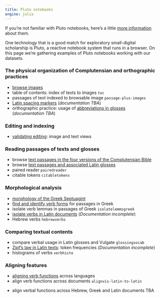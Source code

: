 ```yaml
---
title: Pluto notebooks
engine: julia
---
```


:::{.callout-note title="Pluto"}
If you're not familiar with Pluto notebooks, here's a little  [more information](./pluto-about/) about them.
:::


One technology that is a good match for exploratory small-digital scholarship is Pluto, a reactive notebook system that runs in a browser. On this page we're gathering examples of Pluto notebooks working with our datasets.


### The physical organization of Complutensian and orthographic practices

- [browse images](./imagebrowsing/)
- table of contents: index of texts to images `toc`
- passages of text indexed to browsable image `passage-plus-images`
- [Latin spacing markers](./spacing-markers-latin/) (*documentation TBA*)
- orthographic practice: usage of [abbreviations in glosses](./abbreviations/) (*documentation TBA*)


### Editing and indexing

- [validating editing](./validation/): image and text views



### Reading passages of texts and glosses

- browse [text passages in the four versions of the Complutensian Bible](./alignedpassages/)
- browse [text passages and associated Latin glosses](./aligned-with-glosses/)
- paired reader `pairedreader`
- citable tokens `citabletokens`


### Morphological analysis


- [morphology of the Greek Septuagint](./greek-morphology/)
- [find and identify verb forms](./greek-verbs/) for passages in Greek
- isolate verb lemmas in passages of Greek `isolatelemmsgreek`
- [isolate verbs in Latin documents](./isolateverbs/) (*Documentation incomplete*)
- Hebrew verbs `hebrewverbs`

### Comparing  textual contents

- compare verbal usage in Latin glosses and Vulgate `glossingvocab`
- [Zipf's law in Latin texts](./zipf-latin/): token frequencies (*Documentation incomplete*)
- histograms of verbs `verbhisto`


### Aligning features

- [aligning verb functions](./align-verbs-multilingual/) across languages
- align verb functions across documents `alignvis-latin-to-latin`

:::{.callout-important title="TBA"}
- align verbal functions across Hebrew, Greek and Latin documents TBA
:::



